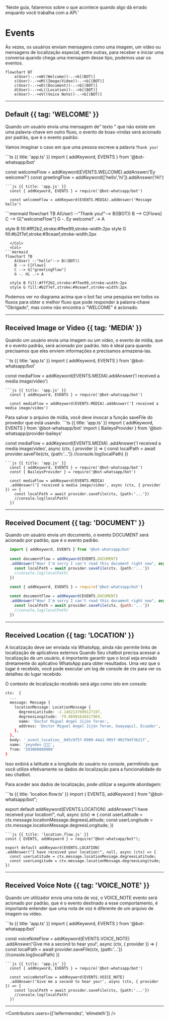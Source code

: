 
  'Neste guia, falaremos sobre o que acontece quando algo dá errado enquanto você trabalha com a API.'

# Events

Às vezes, os usuários enviam mensagens como uma imagem, um vídeo ou mensagens de localização especial, entre outras, para receber e iniciar uma conversa quando chega uma mensagem desse tipo, podemos usar os eventos.

```mermaid
flowchart BT
    a(User)-.->eW((Welcome))-.->b[(BOT)]
    s(User)-.->eM((Image/Video))-.->b[(BOT)]
    c(User)-.->eD((Document))-.->b[(BOT)]
    d(User)-.->eL((Location))-.->b[(BOT)]
    e(User)-.->eV((Voice Note))-.->b[(BOT)]
```

---

## Default  {{ tag: 'WELCOME'  }}

Quando um usuário envia uma mensagem de" texto " que não existe em uma palavra-chave em outro fluxo, o evento de boas-vindas será acionado por padrão, que é o evento padrão.

Vamos imaginar o caso em que uma pessoa escreve a palavra `Thank you!`

<CodeGroup>
```ts {{ title: 'app.ts' }}
  import { addKeyword, EVENTS } from '@bot-whatsapp/bot'
  
  const welcomeFlow = addKeyword(EVENTS.WELCOME).addAnswer('Ey welcome?')
  const greetingFlow = addKeyword(['hello','hi']).addAnswer('Hi!')
```
```js {{ title: 'app.js' }}
  const { addKeyword, EVENTS } = require('@bot-whatsapp/bot')
  
  const welcomeFlow = addKeyword(EVENTS.MEDIA).addAnswer('Message hello')
```
</CodeGroup>

<RowCenter>
  <Col>
  ```mermaid
flowchart TB
    A(User) --"Thank you!"--> B((BOT))
    B --> C[Flows]
    C --> G["welcomeFlow"]
    G -. Ey welcome? .-> A

  style B fill:#fff2b2,stroke:#ffee99,stroke-width:2px
  style G fill:#b2f7ef,stroke:#9ceaef,stroke-width:2px
```
  </Col>
  <Col>
```mermaid
flowchart TB
    A(User) --"hello"--> B((BOT))
    B --> C[Flows]
    C --> G["greetingFlow"]
    G -. Hi .-> A

  style B fill:#fff2b2,stroke:#ffee99,stroke-width:2px
  style G fill:#b2f7ef,stroke:#9ceaef,stroke-width:2px
```
  </Col>
</RowCenter>

Podemos ver no diagrama acima que o bot faz uma pesquisa em todos os fluxos para obter o melhor fluxo que pode responder à palavra-chave "Obrigado", mas como não encontra o "WELCOME" é acionado.

---

## Received Image or Video {{ tag: 'MEDIA'  }}

Quando um usuário envia uma imagem ou um vídeo, o evento de mídia, que é o evento padrão, será acionado por padrão. Isto é ideal para quando precisamos que eles enviem informações e precisamos armazená-las.

<CodeGroup>
```ts {{ title: 'app.ts' }}
  import { addKeyword, EVENTS } from '@bot-whatsapp/bot'
  
  const mediaFlow = addKeyword(EVENTS.MEDIA).addAnswer('I received a media image/video')
```
```js {{ title: 'app.js' }}
  const { addKeyword, EVENTS } = require('@bot-whatsapp/bot')
  
  const mediaFlow = addKeyword(EVENTS.MEDIA).addAnswer('I received a media image/video')
```
</CodeGroup>

<Note>
Para salvar o arquivo de mídia, você deve invocar a função saveFile do provedor que está usando.
</Note>

<CodeGroup>
```ts {{ title: 'app.ts' }}
  import { addKeyword, EVENTS } from '@bot-whatsapp/bot'
  import { BaileysProvider } from '@bot-whatsapp/provider-baileys'

  const mediaFlow = addKeyword<BaileysProvider>(EVENTS.MEDIA)
  .addAnswer('I received a media image/video', async (ctx, { provider }) => {
    const localPath = await provider.saveFile(ctx, {path:'...'})
    //console.log(localPath)
  })
```
```js {{ title: 'app.js' }}
  const { addKeyword, EVENTS } = require('@bot-whatsapp/bot')
  const { BaileysProvider } = require('@bot-whatsapp/bot')
  
  const mediaFlow = addKeyword(EVENTS.MEDIA)
  .addAnswer('I received a media image/video', async (ctx, { provider }) => {
    const localPath = await provider.saveFile(ctx, {path:'...'})
    //console.log(localPath)
  })
```
</CodeGroup>

---

## Received Document {{ tag: 'DOCUMENT'  }}

Quando um usuário envia um documento, o evento DOCUMENT será acionado por padrão, que é o evento padrão.
<CodeGroup>
```ts {{ title: 'app.ts' }}
  import { addKeyword, EVENTS } from '@bot-whatsapp/bot'
  
  const documentFlow = addKeyword(EVENTS.DOCUMENT)
  .addAnswer("Wow! I'm sorry I can't read this document right now", async (ctx, { provider }) => {
    const localPath = await provider.saveFile(ctx, {path:'...'})
    //console.log(localPath)
  })
```
```js {{ title: 'app.js' }}
  const { addKeyword, EVENTS } = require('@bot-whatsapp/bot')
  
  const documentFlow = addKeyword(EVENTS.DOCUMENT)
  .addAnswer("Wow! I'm sorry I can't read this document right now", async (ctx, { provider }) => {
    const localPath = await provider.saveFile(ctx, {path:'...'})
    //console.log(localPath)
  })
```
</CodeGroup>

---

## Received Location {{ tag: 'LOCATION'  }}

<Note>
A localização deve ser enviada via WhatsApp, ainda não permite links de localização de aplicativos externos
</Note>
Quando Seu chatbot precisa acessar a localização de um usuário, é importante garantir que o local seja enviado diretamente do aplicativo WhatsApp para obter resultados. Uma vez que o lugar é recebido, você pode executar um log de console de ctx para ver os detalhes do lugar recebido.

O contexto de localização recebido será algo como isto em console:

```bash
ctx:  {
  ...
  message: Message {
    locationMessage: LocationMessage {
      degreesLatitude: -2.1462137699127197,
      degreesLongitude: -79.88981628417969,
      name: 'Doctor Miguel Angel Jijón Teran',
      address: 'Doctor Miguel Angel Jijón Teran, Guayaquil, Ecuador',
    },
  },
  body: '_event_location__0d5c9f57-0909-44a1-995f-902f9df3b21f',
  name: 'yeyodev 👨🏾‍💻',
  from: '593000000000'
}
```
Isso exibirá a latitude e a longitude do usuário no console, permitindo que você utilize efetivamente os dados de localização para a funcionalidade do seu chatbot.

Para aceder aos dados de localização, pode utilizar a seguinte abordagem:

<CodeGroup>
```ts {{ title: 'location.flow.ts' }}
import { EVENTS, addKeyword } from "@bot-whatsapp/bot";

export default addKeyword(EVENTS.LOCATION)
.addAnswer("I have received your location!", null, async (ctx) => {
  const userLatitude = ctx.message.locationMessage.degreesLatitude;
  const userLongitude = ctx.message.locationMessage.degreesLongitude;
})
```
```js {{ title: 'location.flow.js' }}
const { EVENTS, addKeyword } = require("@bot-whatsapp/bot");

export default addKeyword(EVENTS.LOCATION)
.addAnswer("I have received your location!", null, async (ctx) => {
  const userLatitude = ctx.message.locationMessage.degreesLatitude;
  const userLongitude = ctx.message.locationMessage.degreesLongitude;
})
```
</CodeGroup>

---

## Received Voice Note {{ tag: 'VOICE_NOTE' }}

Quando um utilizador envia uma nota de voz, o VOICE_NOTE evento será acionado por padrão, que é o evento destinado a esse comportamento, é importante entender que uma nota de voz é diferente de um arquivo de imagem ou vídeo.

<CodeGroup>
```ts {{ title: 'app.ts' }}
  import { addKeyword, EVENTS } from '@bot-whatsapp/bot'
  
  const voiceNoteFlow = addKeyword(EVENTS.VOICE_NOTE)
  .addAnswer('Give me a second to hear you!', async (ctx, { provider }) => {
    const localPath = await provider.saveFile(ctx, {path:'...'})
    //console.log(localPath)
  })
  
```
```js {{ title: 'app.js' }}
  const { addKeyword, EVENTS } = require('@bot-whatsapp/bot')
  
  const voiceNoteFlow = addKeyword(EVENTS.VOICE_NOTE)
  .addAnswer('Give me a second to hear you!', async (ctx, { provider }) => {
    const localPath = await provider.saveFile(ctx, {path:'...'})
    //console.log(localPath)
  })
```
</CodeGroup>

---

<Guides />

<Resources />

<Contributors users={['leifermendez', 'elimeleth']} />